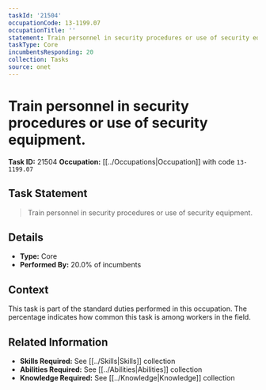 ```yaml
---
taskId: '21504'
occupationCode: 13-1199.07
occupationTitle: ''
statement: Train personnel in security procedures or use of security equipment.
taskType: Core
incumbentsResponding: 20
collection: Tasks
source: onet
---
```

# Train personnel in security procedures or use of security equipment.

**Task ID:** 21504
**Occupation:** [[../Occupations|Occupation]] with code `13-1199.07`

## Task Statement

> Train personnel in security procedures or use of security equipment.

## Details

- **Type:** Core
- **Performed By:** 20.0% of incumbents

## Context

This task is part of the standard duties performed in this occupation. The percentage indicates how common this task is among workers in the field.

## Related Information

- **Skills Required:** See [[../Skills|Skills]] collection
- **Abilities Required:** See [[../Abilities|Abilities]] collection
- **Knowledge Required:** See [[../Knowledge|Knowledge]] collection
